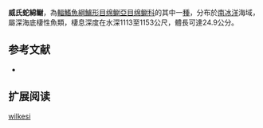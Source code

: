 {{Speciesbox
| name = 威氏蛇綿鳚
| image = 
| status = NE
| status_system = IUCN3.1
| genus = Lycenchelys
| species = wilkesi
| authority = [[Anderson|Anderson]], 1988
| synonyms = 
}}

'''威氏蛇綿鳚'''，為[[輻鰭魚綱|輻鰭魚綱]][[鱸形目|鱸形目]][[绵鳚亞目|绵鳚亞目]][[绵鳚科|绵鳚科]]的其中一[[種|種]]，分布於[[南冰洋|南冰洋]]海域，屬深海底棲性魚類，棲息深度在水深1113至1153公尺，體長可達24.9公分。

==参考文献==
*{{FishBase_species|genus=Lycenchelys|species=wilkesi|year=2011|month=12}}

== 扩展阅读 ==
{{refbegin}}
{{wikispecies-inline|Lycenchelys wilkesi|威氏蛇綿鳚}}
{{refend}}
{{Taxonbar|from=Q3015222}}

[[Category:蛇綿鳚属|wilkesi]]


{{鱸形目小作品}}
